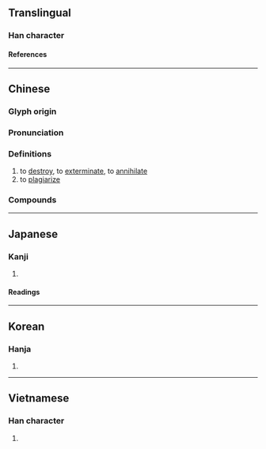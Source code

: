 {{also|勦}}
{{character info}}
==Translingual==

===Han character===
{{Han char|rn=18|rad=刀|as=11|sn=13|four=22900|canj=VDLN|ids=⿰巢刂}}

====References====
{{Han ref|kx=0143.381|dkj=02165|hdz=10354.180|uh=527F}}

----

==Chinese==
{{zh-forms|t2=勦|alt=勦,𠞰}}

===Glyph origin===
{{Han etym}}

===Pronunciation===
{{zh-pron
|m=jiǎo,chāo
|m-s=
|c=ziu2,caau1
|c-t=
|g=
|h=pfs=
|j=
|mb=
|md=
|mn=qz,xm:chiáu/tw,zz:châu/twv:chiâu
|mn-t=
|w=
|x=
|mc=y
|oc=y
|cat=v
}}

===Definitions===
{{zh-hanzi}}

# to [[destroy]], to [[exterminate]], to [[annihilate]]
# to [[plagiarize]]

===Compounds===
{{zh-der|剿滅|兜剿|剿匪|剿撫兼施|圍剿|剿捕|剿斷|剿殺|剿除|清剿|進剿}}

----

==Japanese==

===Kanji===
{{ja-kanji|grade=|rs=刀11}}

# {{rfdef|ja|sort=刀11}}

====Readings====
{{ja-readings
|goon=しょう<せう
|kanon=しょう<せう, そう<さう
|kanyoon=そう<さう
|kun=た-つ, と-る
}}

----

==Korean==

===Hanja===
{{ko-hanja|초}}

# {{rfdef|ko|sort=刀11}}

----

==Vietnamese==

===Han character===
{{vi-readings|reading=[[tiễu]], [[thẹo]], [[tĩu]]|rs=刀11}}

# {{rfdef|vi}}